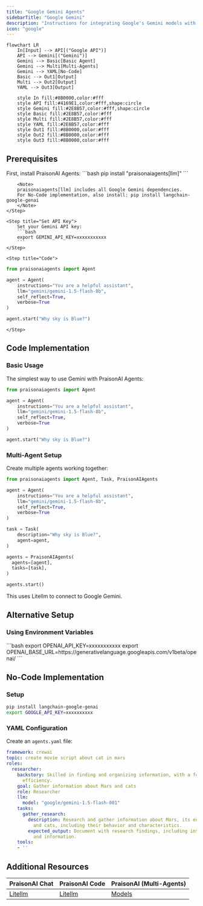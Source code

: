 ```yaml
---
title: "Google Gemini Agents"
sidebarTitle: "Google Gemini"
description: "Instructions for integrating Google's Gemini models with PraisonAI, including API setup and configuration details"
icon: "google"
---
```


```mermaid
flowchart LR
    In[Input] --> API[("Google API")]
    API --> Gemini[("Gemini")]
    Gemini --> Basic[Basic Agent]
    Gemini --> Multi[Multi-Agents]
    Gemini --> YAML[No-Code]
    Basic --> Out1[Output]
    Multi --> Out2[Output]
    YAML --> Out3[Output]
    
    style In fill:#8B0000,color:#fff
    style API fill:#4169E1,color:#fff,shape:circle
    style Gemini fill:#2E8B57,color:#fff,shape:circle
    style Basic fill:#2E8B57,color:#fff
    style Multi fill:#2E8B57,color:#fff
    style YAML fill:#2E8B57,color:#fff
    style Out1 fill:#8B0000,color:#fff
    style Out2 fill:#8B0000,color:#fff
    style Out3 fill:#8B0000,color:#fff
```

## Prerequisites

<Steps>
    <Step title="Install Package">
        First, install PraisonAI Agents:
        ```bash
        pip install "praisonaiagents[llm]"
        ```

        <Note>
        praisonaiagents[llm] includes all Google Gemini dependencies.
        For No-Code implementation, also install: pip install langchain-google-genai
        </Note>
    </Step>

    <Step title="Set API Key">
        Set your Gemini API key:
        ```bash
        export GEMINI_API_KEY=xxxxxxxxxxx
        ```
    </Step>

    <Step title="Code">
```python
from praisonaiagents import Agent

agent = Agent(
    instructions="You are a helpful assistant",
    llm="gemini/gemini-1.5-flash-8b",
    self_reflect=True,
    verbose=True
)

agent.start("Why sky is Blue?")
```
    </Step>
</Steps>

## Code Implementation

### Basic Usage

The simplest way to use Gemini with PraisonAI Agents:

```python
from praisonaiagents import Agent

agent = Agent(
    instructions="You are a helpful assistant",
    llm="gemini/gemini-1.5-flash-8b",
    self_reflect=True,
    verbose=True
)

agent.start("Why sky is Blue?")
```

### Multi-Agent Setup

Create multiple agents working together:

```python
from praisonaiagents import Agent, Task, PraisonAIAgents

agent = Agent(
    instructions="You are a helpful assistant",
    llm="gemini/gemini-1.5-flash-8b",
    self_reflect=True,
    verbose=True
)

task = Task(
    description="Why sky is Blue?",
    agent=agent,
)

agents = PraisonAIAgents(
  agents=[agent],
  tasks=[task],
)

agents.start()
```

<Note>
  This uses Litellm to connect to Google Gemini.
</Note>

## Alternative Setup

### Using Environment Variables

<AccordionGroup>
  <Accordion title="Google Gemini" defaultOpen> 
    ```bash
    export OPENAI_API_KEY=xxxxxxxxxxx
    export OPENAI_BASE_URL=https://generativelanguage.googleapis.com/v1beta/openai/
    ```
  </Accordion>
</AccordionGroup>

## No-Code Implementation

### Setup
```bash
pip install langchain-google-genai
export GOOGLE_API_KEY=xxxxxxxxxx
```

### YAML Configuration

Create an `agents.yaml` file:

```yaml
framework: crewai
topic: create movie script about cat in mars
roles:
  researcher:
    backstory: Skilled in finding and organizing information, with a focus on research
      efficiency.
    goal: Gather information about Mars and cats
    role: Researcher
    llm:  
      model: "google/gemini-1.5-flash-001"
    tasks:
      gather_research:
        description: Research and gather information about Mars, its environment,
          and cats, including their behavior and characteristics.
        expected_output: Document with research findings, including interesting facts
          and information.
    tools:
    - ''
```

## Additional Resources

| PraisonAI Chat | PraisonAI Code | PraisonAI (Multi-Agents) |
| --- | --- | --- |
| [Litellm](https://litellm.vercel.app/docs/providers) | [Litellm](https://litellm.vercel.app/docs/providers) | [Models](../models.md) |
